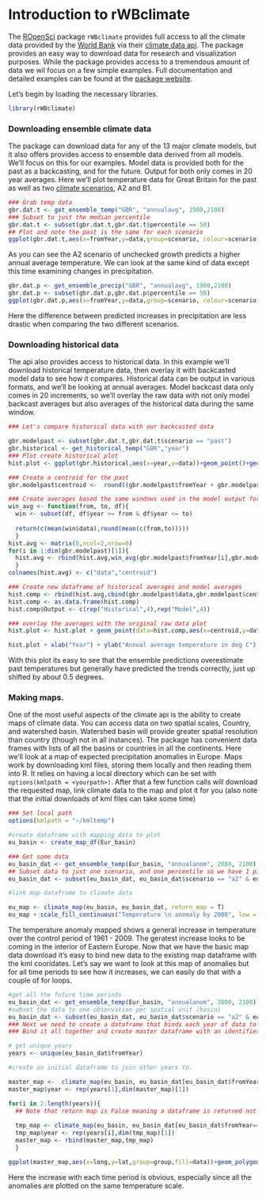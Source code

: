 Introduction to rWBclimate
========================================================

The [ROpenSci](http://www.ropensci.org) package `rWBclimate` provides full access to all the climate data provided by the [World Bank](http://www.worldbank.org/) via their [climate data api](http://data.worldbank.org/developers/climate-data-api).  The package provides an easy way to download data for research and visualization purposes.  While the package provides access to a tremendous amount of data we wil focus on a few simple examples.  Full documentation and detailed examples can be found at the [package website](https://github.com/ropensci/rWBclimate).

Let's begin by loading the necessary libraries.
```r
library(rWBclimate)

```


### Downloading ensemble climate data

The package can download data for any of the 13 major climate models, but it also offers provides access to ensemble data derived from all models.  We'll focus on this for our examples.  Model data is provided both for the past as a backcasting, and for the future.  Output for both only comes in 20 year averages.  Here we'll plot temperature data for Great Britain for the past as well as two [climate scenarios](http://climatesanity.wordpress.com/tag/global-depletion-of-groundwater-resources/), A2 and B1.

```r

### Grab temp data
gbr.dat.t <- get_ensemble_temp("GBR", "annualavg", 1900,2100)
### Subset to just the median percentile
gbr.dat.t <- subset(gbr.dat.t,gbr.dat.t$percentile == 50)
## Plot and note the past is the same for each scenario
ggplot(gbr.dat.t,aes(x=fromYear,y=data,group=scenario, colour=scenario))+geom_point() + geom_path() + theme_bw() + xlab("Year") + ylab("Annual Average Temperature in 20 year increments")

```

As you can see the A2 scenario of unchecked growth predicts a higher annual average temperature.  We can look at the same kind of data except this time examining changes in precipitation.

```r
gbr.dat.p <- get_ensemble_precip("GBR", "annualavg", 1900,2100)
gbr.dat.p <- subset(gbr.dat.p,gbr.dat.p$percentile == 50)
ggplot(gbr.dat.p,aes(x=fromYear,y=data,group=scenario, colour=scenario))+geom_point() + geom_path() + theme_bw() + xlab("Year") + ylab("Annual Average precipitation in mm")
```

Here the difference between predicted increases in precipitation are less drastic when comparing the two different scenarios.

### Downloading historical data

The api also provides access to historical data.  In this example we'll download historical temperature data, then overlay it with backcasted model data to see how it compares.  Historical data can be output in various formats, and we'll be looking at annual averages.  Model backcast data only comes in 20 increments, so we'll overlay the raw data with not only model backcast averages but also averages of the historical data during the same window.

```r

### Let's compare historical data with our backcasted data

gbr.modelpast <- subset(gbr.dat.t,gbr.dat.t$scenario == "past")
gbr.historical <- get_historical_temp("GBR","year")
### Plot create historical plot
hist.plot <- ggplot(gbr.historical,aes(x=year,y=data))+geom_point()+geom_path()

### Create a centroid for the past 
gbr.modelpast$centroid <-  round((gbr.modelpast$fromYear + gbr.modelpast$toYear) / 2)

### Create averages based the same windows used in the model output for comparison
win_avg <- function(from, to, df){
  win <- subset(df, df$year >= from & df$year <= to)
  
  return(c(mean(win$data),round(mean(c(from,to)))))
  }
hist.avg <- matrix(0,ncol=2,nrow=0)
for(i in 1:dim(gbr.modelpast)[1]){
  hist.avg <- rbind(hist.avg,win_avg(gbr.modelpast$fromYear[i],gbr.modelpast$toYear[i],gbr.historical))
  }
colnames(hist.avg) <- c("data","centroid")

### Create new dataframe of historical averages and model averages
hist.comp <- rbind(hist.avg,cbind(gbr.modelpast$data,gbr.modelpast$centroid))
hist.comp <- as.data.frame(hist.comp)
hist.comp$Output <- c(rep("Historical",4),rep("Model",4))

### overlay the averages with the original raw data plot
hist.plot <- hist.plot + geom_point(data=hist.comp,aes(x=centroid,y=data,colour=Output,group=Output,size=3))+geom_path(data=hist.comp,aes(x=centroid,y=data,colour=Output,group=Output)) +  guides(size=FALSE)

hist.plot + xlab("Year") + ylab("Annual average temperature in deg C") + theme_bw()


```


With this plot its easy to see that the ensemble predictions overestimate past temperatures but generally have predicted the trends correctly, just up shifted by about 0.5 degrees.

### Making maps.

One of the most useful aspects of the climate api is the ability to create maps of climate data.  You can access  data on two spatial scales, Country, and watershed basin.  Watershed basin will provide greater spatial resolution than country (though not in all instances).  The package has convenient data frames with lists of all the basins or countries in all the continents.  Here we'll look at a map of expected precipitation anomalies in Europe.  Maps work by downloading kml files, storing them locally and then reading them into R.  It relies on having a local directory which can be set with `options(kmlpath = <yourpath>)`.  After that a few function calls will download the requested map, link climate data to the map and plot it for you (also note that the initial downloads of kml files can take some time)

```r

### Set local path  
options(kmlpath = "~/kmltemp")

#create dataframe with mapping data to plot
eu_basin <- create_map_df(Eur_basin)

### Get some data
eu_basin_dat <- get_ensemble_temp(Eur_basin, "annualanom", 2080, 2100)
## Subset data to just one scenario, and one percentile so we have 1 piece of information per spatial unit
eu_basin_dat <- subset(eu_basin_dat, eu_basin_dat$scenario == "a2" & eu_basin_dat$percentile == 50)

#link map dataframe to climate data

eu_map <- climate_map(eu_basin, eu_basin_dat, return_map = T)
eu_map + scale_fill_continuous("Temperature \n anomaly by 2080", low = "yellow", high = "red") 

```


The temperature anomaly mapped shows a general increase in temperature over the control period of 1961 - 2009.  The geratest increase looks to be coming in the interior of Eastern Europe.  Now that we have the basic map data download it's easy to bind new data to the existing map dataframe with the kml cooridates.  Let's say we want to look at this map of anomalies but for all time periods to see how it increases, we can easily do that with a couple of for loops.

```r
#get all the future time periods
eu_basin_dat <- get_ensemble_temp(Eur_basin, "annualanom", 2000, 2100)
#subset the data to one observation per spatial unit (basin)
eu_basin_dat <- subset(eu_basin_dat, eu_basin_dat$scenario == "a2" & eu_basin_dat$percentile == 50)
### Next we need to create a dataframe that binds each year of data to the map dataframe
### Bind it all together and create master dataframe with an identifier for each year.

# get unique years
years <- unique(eu_basin_dat$fromYear)

#create an initial dataframe to join other years to.

master_map <-  climate_map(eu_basin, eu_basin_dat[eu_basin_dat$fromYear==years[1],], return_map = F)
master_map$year <- rep(years[1],dim(master_map)[1])

for(i in 2:length(years)){
  ## Note that return map is False meaning a dataframe is returned not a ggplot2 map  
  
  tmp_map <- climate_map(eu_basin, eu_basin_dat[eu_basin_dat$fromYear==years[i],], return_map = F)
  tmp_map$year <- rep(years[i],dim(tmp_map)[1])
  master_map <- rbind(master_map,tmp_map)
  }

ggplot(master_map,aes(x=long,y=lat,group=group,fill=data))+geom_polygon() + facet_wrap(~year)+ scale_fill_continuous("Temperature \n anomaly", low = "yellow", high = "red") + theme_bw() + ggtitle(expression(atop("Global warming in Europe", atop(italic("Temperature anomaly over control period (1961-2009)"), ""))))

```


Here the increase with each time period is obvious, especially since all the anomalies are plotted on the same temperature scale.